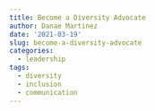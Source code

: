```yaml
---
title: Become a Diversity Advocate
author: Danae Martinez
date: '2021-03-19'
slug: become-a-diversity-advocate
categories:
  - leadership
tags:
  - diversity
  - inclusion
  - communication
---
```

